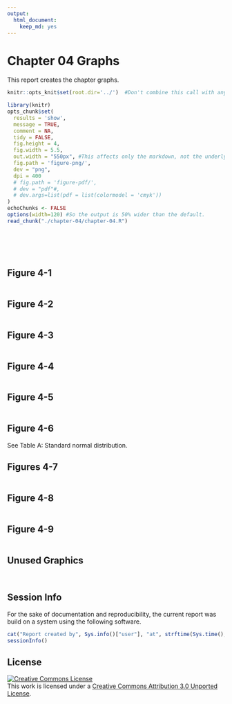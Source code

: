```yaml
---
output:
  html_document:
    keep_md: yes
---
```

Chapter 04 Graphs
=================================================
This report creates the chapter graphs.

<!--  Set the working directory to the repository's base directory; this assumes the report is nested inside of only one directory.-->
```r
knitr::opts_knit$set(root.dir='../')  #Don't combine this call with any other chunk -especially one that uses file paths.
```

<!-- Set the report-wide options, and point to the external code file. -->
```r
library(knitr)
opts_chunk$set(
  results = 'show', 
  message = TRUE,
  comment = NA, 
  tidy = FALSE,
  fig.height = 4, 
  fig.width = 5.5, 
  out.width = "550px", #This affects only the markdown, not the underlying png file.  The height will be scaled appropriately.
  fig.path = 'figure-png/',     
  dev = "png",
  dpi = 400
  # fig.path = 'figure-pdf/',     
  # dev = "pdf"#,
  # dev.args=list(pdf = list(colormodel = 'cmyk'))
)
echoChunks <- FALSE
options(width=120) #So the output is 50% wider than the default.
read_chunk("./chapter-04/chapter-04.R") 
```
<!-- Load the packages.  Suppress the output when loading packages. --> 
```r
```

<!-- Load any Global functions and variables declared in the R file.  Suppress the output. --> 
```r
```

<!-- Declare any global functions specific to a Rmd output.  Suppress the output. --> 
```r
```

<!-- Load the datasets.   -->
```r
```

<!-- Tweak the datasets.   -->
```r
```

## Figure 4-1
```r
```

## Figure 4-2
```r
```

## Figure 4-3
```r
```

## Figure 4-4
```r
```

## Figure 4-5
```r
```

## Figure 4-6
See Table A: Standard normal distribution.

## Figures 4-7
```r
```

## Figure 4-8
```r
```

## Figure 4-9
```r
```

## Unused Graphics
```r
```
```r
```

## Session Info
For the sake of documentation and reproducibility, the current report was build on a system using the following software.

```r
cat("Report created by", Sys.info()["user"], "at", strftime(Sys.time(), "%Y-%m-%d, %H:%M %z"))
sessionInfo()
```

## License

<a rel="license" href="http://creativecommons.org/licenses/by/3.0/"><img alt="Creative Commons License" style="border-width:0" src="http://i.creativecommons.org/l/by/3.0/88x31.png" /></a><br />This work is licensed under a <a rel="license" href="http://creativecommons.org/licenses/by/3.0/">Creative Commons Attribution 3.0 Unported License</a>.
